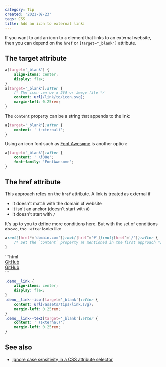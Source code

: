 ```yaml
---
category: Tip
created: '2021-02-23'
tags: CSS
title: Add an icon to external links
---
```


If you want to add an icon to `a` element that links to an external website, then you can depend on the `href` or `[target="_blank"]` attribute.

## The target attribute

```css
a[target='_blank'] {
    align-items: center;
    display: flex;
}
a[target='_blank']:after {
    /* The icon can be a SVG or image file */
    content: url(/link/to/icon.svg);
    margin-left: 0.25rem;
}
```

The `content` property can be a string that appends to the link:

```css
a[target='_blank']:after {
    content: ' (external)';
}
```

Using an icon font such as [Font Awesome](https://fontawesome.com) is another option:

```css
a[target='_blank']:after {
    content: ' \f08e';
    font-family: 'FontAwesome';
}
```

## The href attribute

This approach relies on the `href` attribute. A link is treated as external if

-   It doesn't match with the domain of website
-   It isn't an anchor (doesn't start with `#`)
-   It doesn't start with `/`

It's up to you to define more conditions here. But with the set of conditions above, the `:after` looks like

```css
a:not([href*='domain.com']):not([href^='#']):not([href^='/']):after {
    /* Set the `content` property as mentioned in the first approach */
}
```

<Playground>
```html
<div>
    <a class="demo__link demo__link--icon" href="https://github.com/phuocng/frontend-tips" target="_blank"
        >GitHub</a
    >
</div>
<div>
    <a class="demo__link demo__link--text" href="https://github.com/phuocng/frontend-tips" target="_blank"
        >GitHub</a
    >
</div>
```

```css
.demo__link {
    align-items: center;
    display: flex;
}
.demo__link--icon[target='_blank']:after {
    content: url(/assets/tips/link.svg);
    margin-left: 0.25rem;
}
.demo__link--text[target='_blank']:after {
    content: ' (external)';
    margin-left: 0.25rem;
}
```
</Playground>

## See also

-   [Ignore case sensitivity in a CSS attribute selector](https://phuoc.ng/collection/tips/ignore-case-sensitivity-in-a-css-attribute-selector/)
